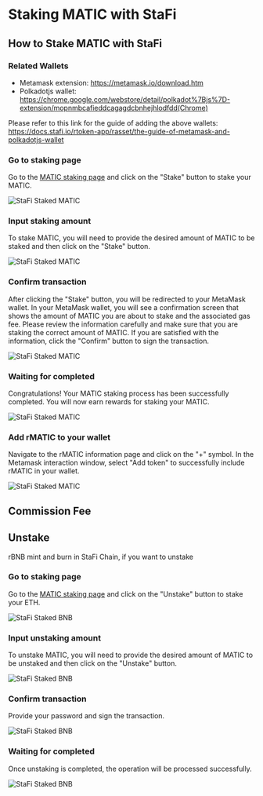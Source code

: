 # Staking MATIC with StaFi


## How to Stake MATIC with StaFi

### Related Wallets

- Metamask extension: https://metamask.io/download.htm
- Polkadotjs wallet: https://chrome.google.com/webstore/detail/polkadot%7Bjs%7D-extension/mopnmbcafieddcagagdcbnhejhlodfdd(Chrome)

Please refer to this link for the guide of adding the above wallets: https://docs.stafi.io/rtoken-app/rasset/the-guide-of-metamask-and-polkadotjs-wallet

<Steps>

### Go to staking page

Go to the [MATIC staking page](https://app.stafi.io/rtoken/stake/MATIC?tokenStandard=Native) and click on the "Stake" button to stake your MATIC.

![StaFi Staked MATIC](/image/rmatichowtostake_1.webp)

### Input staking amount

To stake MATIC, you will need to provide the desired amount of MATIC to be staked and then click on the "Stake" button.

![StaFi Staked MATIC](/image/rbnbhowtostake_2.png)

### Confirm transaction

After clicking the "Stake" button, you will be redirected to your MetaMask wallet. In your MetaMask wallet, you will see a confirmation screen that shows the amount of MATIC you are about to stake and the associated gas fee. Please review the information carefully and make sure that you are staking the correct amount of MATIC. If you are satisfied with the information, click the "Confirm" button to sign the transaction.

![StaFi Staked MATIC](/image/rmatichowtostake_3.webp)

### Waiting for completed

Congratulations! Your MATIC staking process has been successfully completed. You will now earn rewards for staking your MATIC.

![StaFi Staked MATIC](/image/rmatichowtostake_4.png)

### Add rMATIC to your wallet

Navigate to the rMATIC information page and click on the "+" symbol. In the Metamask interaction window, select "Add token" to successfully include rMATIC in your wallet.

![StaFi Staked MATIC](/image/rmatichowtostake_5.png)

</Steps>


## Commission Fee




## Unstake

<Callout type="info">
rBNB mint and burn in StaFi Chain, if you want to unstake
</Callout>

<Steps>

### Go to staking page

Go to the [MATIC staking page](https://app.stafi.io/rtoken/stake/BNB?tokenStandard=Native) and click on the "Unstake" button to stake your ETH.

![StaFi Staked BNB](/image/rmaticunstake_1.png)

### Input unstaking amount

To unstake MATIC, you will need to provide the desired amount of MATIC to be unstaked and then click on the "Unstake" button.

![StaFi Staked BNB](/image/rmaticunstake_2.png)

### Confirm transaction

Provide your password and sign the transaction.

![StaFi Staked BNB](/image/rmaticunstake_3.png)

### Waiting for completed

Once unstaking is completed, the operation will be processed successfully.

![StaFi Staked BNB](/image/rmaticunstake_4.png)

</Steps>